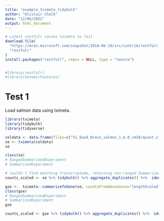 ```yaml
---
title: "example_tximeta_tidybulk"
author: "Alistair Chalk"
date: "12/06/2022"
output: html_document
---
```



```r

# Latest restfulr causes tximeta to fail
download.file(
  "https://mran.microsoft.com/snapshot/2018-06-19/src/contrib/restfulr_0.0.13.tar.gz", 
  "restfulr"
)
install.packages("restfulr", repos = NULL, type = "source")


#library(restfulr)
#library(GenomicFeatures)

```

# Test 1

Load salmon data using tximeta.

```r
library(tximeta)
library(tidybulk)
library(tidyverse)

coldata <- data.frame(files=c("S1_Quad_Brain_salmon_1.6.0_vm28/quant.sf","S1_Quad_Brain_salmon_1.6.0_vm28/quant.sf"),names=c("S1","S2"),condition=c("A","B"))
se <- tximeta(coldata)
se

class(se)
# RangedSummarizedExperiment
# SummarizedExperiment

# couldn't find matching transcriptome, returning non-ranged SummarizedExperiment
counts_scaled <- se %>% tidybulk() %>% aggregate_duplicates() %>%  identify_abundant(factor_of_interest = condition) %>% scale_abundance()

gse <-  tximeta::summarizeToGene(se, countsFromAbundance="lengthScaledTPM")
class(gse)
# RangedSummarizedExperiment
# SummarizedExperiment
gse

counts_scaled <- gse %>% tidybulk() %>% aggregate_duplicates() %>%  identify_abundant(factor_of_interest = condition) %>% scale_abundance()

```

